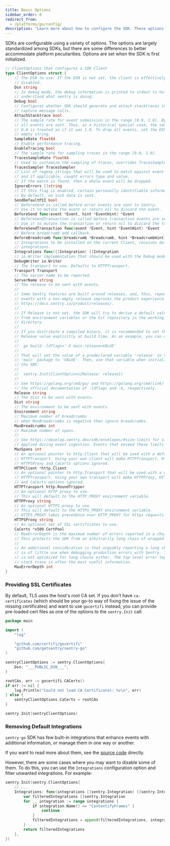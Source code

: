 ```yaml
---
title: Basic Options
sidebar_order: 0
redirect_from:
  - /platforms/go/config/
description: "Learn more about how to configure the SDK. These options are set when the SDK is first initialized, passed to the init method as an object."
---
```


SDKs are configurable using a variety of options. The options are largely standardized among SDKs, but there are some differences to better accommodate platform peculiarities. Options are set when the SDK is first
initialized.

<PlatformContent includePath="configuration/config-intro" />

```go
// ClientOptions that configures a SDK Client
type ClientOptions struct {
	// The DSN to use. If the DSN is not set, the client is effectively
	// disabled.
	Dsn string
	// In debug mode, the debug information is printed to stdout to help you
	// understand what sentry is doing.
	Debug bool
	// Configures whether SDK should generate and attach stacktraces to pure
	// capture message calls.
	AttachStacktrace bool
	// The sample rate for event submission in the range [0.0, 1.0]. By default,
	// all events are sent. Thus, as a historical special case, the sample rate
	// 0.0 is treated as if it was 1.0. To drop all events, set the DSN to the
	// empty string.
	SampleRate float64
	// Enable performance tracing.
	EnableTracing bool
	// The sample rate for sampling traces in the range [0.0, 1.0].
	TracesSampleRate float64
	// Used to customize the sampling of traces, overrides TracesSampleRate.
	TracesSampler TracesSampler
	// List of regexp strings that will be used to match against event's message
	// and if applicable, caught errors type and value.
	// If the match is found, then a whole event will be dropped.
	IgnoreErrors []string
	// If this flag is enabled, certain personally identifiable information (PII) is added by active integrations.
	// By default, no such data is sent.
	SendDefaultPII bool
	// BeforeSend is called before error events are sent to Sentry.
	// Use it to mutate the event or return nil to discard the event.
	BeforeSend func(event *Event, hint *EventHint) *Event
	// BeforeSendTransaction is called before transaction events are sent to Sentry.
	// Use it to mutate the transaction or return nil to discard the transaction.
	BeforeSendTransaction func(event *Event, hint *EventHint) *Event
	// Before breadcrumb add callback.
	BeforeBreadcrumb func(breadcrumb *Breadcrumb, hint *BreadcrumbHint) *Breadcrumb
	// Integrations to be installed on the current Client, receives default
	// integrations.
	Integrations func([]Integration) []Integration
	// io.Writer implementation that should be used with the Debug mode.
	DebugWriter io.Writer
	// The transport to use. Defaults to HTTPTransport.
	Transport Transport
	// The server name to be reported.
	ServerName string
	// The release to be sent with events.
	//
	// Some Sentry features are built around releases, and, thus, reporting
	// events with a non-empty release improves the product experience. See
	// https://docs.sentry.io/product/releases/.
	//
	// If Release is not set, the SDK will try to derive a default value
	// from environment variables or the Git repository in the working
	// directory.
	//
	// If you distribute a compiled binary, it is recommended to set the
	// Release value explicitly at build time. As an example, you can use:
	//
	// 	go build -ldflags='-X main.release=VALUE'
	//
	// That will set the value of a predeclared variable 'release' in the
	// 'main' package to 'VALUE'. Then, use that variable when initializing
	// the SDK:
	//
	// 	sentry.Init(ClientOptions{Release: release})
	//
	// See https://golang.org/cmd/go/ and https://golang.org/cmd/link/ for
	// the official documentation of -ldflags and -X, respectively.
	Release string
	// The dist to be sent with events.
	Dist string
	// The environment to be sent with events.
	Environment string
	// Maximum number of breadcrumbs
	// when MaxBreadcrumbs is negative then ignore breadcrumbs.
	MaxBreadcrumbs int
	// Maximum number of spans.
	//
	// See https://develop.sentry.dev/sdk/envelopes/#size-limits for size limits
	// applied during event ingestion. Events that exceed these limits might get dropped.
	MaxSpans int
	// An optional pointer to http.Client that will be used with a default
	// HTTPTransport. Using your own client will make HTTPTransport, HTTPProxy,
	// HTTPSProxy and CaCerts options ignored.
	HTTPClient *http.Client
	// An optional pointer to http.Transport that will be used with a default
	// HTTPTransport. Using your own transport will make HTTPProxy, HTTPSProxy
	// and CaCerts options ignored.
	HTTPTransport http.RoundTripper
	// An optional HTTP proxy to use.
	// This will default to the HTTP_PROXY environment variable.
	HTTPProxy string
	// An optional HTTPS proxy to use.
	// This will default to the HTTPS_PROXY environment variable.
	// HTTPS_PROXY takes precedence over HTTP_PROXY for https requests.
	HTTPSProxy string
	// An optional set of SSL certificates to use.
	CaCerts *x509.CertPool
	// MaxErrorDepth is the maximum number of errors reported in a chain of errors.
	// This protects the SDK from an arbitrarily long chain of wrapped errors.
	//
	// An additional consideration is that arguably reporting a long chain of errors
	// is of little use when debugging production errors with Sentry. The Sentry UI
	// is not optimized for long chains either. The top-level error together with a
	// stack trace is often the most useful information.
	MaxErrorDepth int
}
```

### Providing SSL Certificates

By default, TLS uses the host's root CA set. If you don't have `ca-certificates` (which should be your go-to way of fixing the issue of the missing certificates) and want to use `gocertifi` instead, you can provide pre-loaded cert files as one of the options to the `sentry.Init` call:

```go
package main

import (
	"log"

	"github.com/certifi/gocertifi"
	"github.com/getsentry/sentry-go"
)

sentryClientOptions := sentry.ClientOptions{
	Dsn: "___PUBLIC_DSN___",
}

rootCAs, err := gocertifi.CACerts()
if err != nil {
	log.Println("Could not load CA Certificates: %v\n", err)
} else {
	sentryClientOptions.CaCerts = rootCAs
}

sentry.Init(sentryClientOptions)
```

### Removing Default Integrations

`sentry-go` SDK has few built-in integrations that enhance events with additional information, or manage them in one way or another.

If you want to read more about them, see the [source code](https://github.com/getsentry/sentry-go/blob/master/integrations.go) directly.

However, there are some cases where you may want to disable some of them. To do this, you can use the `Integrations` configuration option and filter unwanted integrations. For example:

```go
sentry.Init(sentry.ClientOptions{
	// ...
	Integrations: func(integrations []sentry.Integration) []sentry.Integration {
		var filteredIntegrations []sentry.Integration
		for _, integration := range integrations {
			if integration.Name() == "ContextifyFrames" {
				continue
			}
			filteredIntegrations = append(filteredIntegrations, integration)
		}
		return filteredIntegrations
	},
})
```
